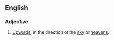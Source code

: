 ==English==
===Adjective===
{{en-adj}}

#[[upwards|Upwards]], in the direction of the [[sky]] or [[heavens]].